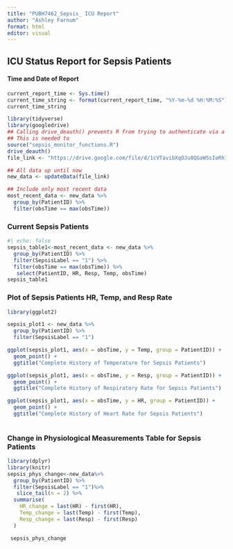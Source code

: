 ```yaml
---
title: "PUBH7462_Sepsis_ ICU Report"
author: "Ashley Farnum"
format: html
editor: visual
---
```


## ICU Status Report for Sepsis Patients

#### Time and Date of Report

```r
current_report_time <- Sys.time()
current_time_string <- format(current_report_time, "%Y-%m-%d %H:%M:%S")
current_time_string
```

```r
library(tidyverse)
library(googledrive)
## Calling drive_deauth() prevents R from trying to authenticate via a browser
## This is needed to
source("sepsis_monitor_functions.R")
drive_deauth()
file_link <- "https://drive.google.com/file/d/1cVTavibXqOJu8QGaWSsIoRh1mjUEPtk-/"

## All data up until now
new_data <- updateData(file_link)

## Include only most recent data
most_recent_data <- new_data %>%
  group_by(PatientID) %>%
  filter(obsTime == max(obsTime))
```

### Current Sepsis Patients

```r
#| echo: false
sepsis_table1<-most_recent_data <- new_data %>%
  group_by(PatientID) %>%
  filter(SepsisLabel == "1") %>%
  filter(obsTime == max(obsTime)) %>%
   select(PatientID, HR, Resp, Temp, obsTime)
sepsis_table1
```

### Plot of Sepsis Patients HR, Temp, and Resp Rate

```r
library(ggplot2)

sepsis_plot1 <- new_data %>%
  group_by(PatientID) %>%
  filter(SepsisLabel == "1") 

ggplot(sepsis_plot1, aes(x = obsTime, y = Temp, group = PatientID)) +
  geom_point() +
  ggtitle("Complete History of Temperature for Sepsis Patients")

ggplot(sepsis_plot1, aes(x = obsTime, y = Resp, group = PatientID)) +
  geom_point() +
  ggtitle("Complete History of Respiratory Rate for Sepsis Patients")

ggplot(sepsis_plot1, aes(x = obsTime, y = HR, group = PatientID)) +
  geom_point() +
  ggtitle("Complete History of Heart Rate for Sepsis Patients")
  
```

### Change in Physiological Measurements Table for Sepsis Patients

```r
library(dplyr)
library(knitr)
sepsis_phys_change<-new_data%>%
  group_by(PatientID) %>%
  filter(SepsisLabel == "1")%>%
   slice_tail(n = 2) %>%
  summarise(
    HR_change = last(HR) - first(HR),
    Temp_change = last(Temp) - first(Temp),
    Resp_change = last(Resp) - first(Resp)
  )

 sepsis_phys_change  
   
```
